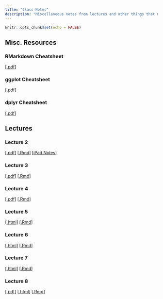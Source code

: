 ```yaml
---
title: "Class Notes"
description: "Miscellaneous notes from lectures and other things that might be useful!"
---
```


```r
knitr::opts_chunk$set(echo = FALSE)
```

## Misc. Resources

### RMarkdown Cheatsheet
[[.pdf](files/class-notes/cheatsheets/rmarkdown-cheatsheet.pdf)]

### ggplot Cheatsheet

[[.pdf](files/class-notes/cheatsheets/data-visualization.pdf)]

### dplyr Cheatsheet

[[.pdf](files/class-notes/cheatsheets/data-transformation.pdf)]


## Lectures

### Lecture 2
[[.pdf](files/class-notes/lecture 2/lecture2.pdf)] [[.Rmd](files/class-notes/lecture 2/lecture2.Rmd)]
[[iPad Notes](files/class-notes/lecture 2/Lecture 2 Notes.pdf)]

### Lecture 3
[[.pdf](files/class-notes/lecture 3/lecture3.pdf)] [[.Rmd](files/class-notes/lecture 3/lecture3.Rmd)]

### Lecture 4
[[.pdf](files/class-notes/lecture 4/lecture4.pdf)] [[.Rmd](files/class-notes/lecture 4/lecture4.Rmd)]

### Lecture 5
[[.html](files/class-notes/lecture 5/lecture5.html)] [[.Rmd](files/class-notes/lecture 5/lecture5.Rmd)]

### Lecture 6
[[.html](files/class-notes/lecture 6/lecture6.html)] [[.Rmd](files/class-notes/lecture 6/lecture6.Rmd)]

### Lecture 7
[[.html](files/class-notes/lecture 7/lecture7.html)] [[.Rmd](files/class-notes/lecture 7/lecture7.Rmd)]

### Lecture 8
[[.pdf](files/Tidy Data Pivot Longer.pdf)]
[[.html](files/class-notes/lecture 8/lecture8.html)] [[.Rmd](files/class-notes/lecture 8/lecture8.Rmd)]
